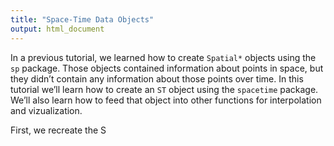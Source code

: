```yaml
---
title: "Space-Time Data Objects"
output: html_document
---
```


In a previous tutorial, we learned how to create `Spatial*` objects using the 
`sp` package. Those objects contained information about points in space, but
they didn't contain any information about those points over time. In this 
tutorial we'll learn how to create an `ST` object using the `spacetime` package. 
We'll also learn how to feed that object into other functions for interpolation
and vizualization.

First, we recreate the S
